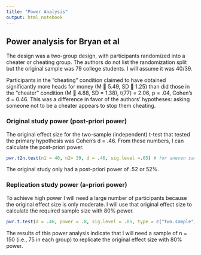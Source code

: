 ```yaml
---
title: "Power Analysis"
output: html_notebook
---
```


## Power analysis for Bryan et al

The design was a two-group design, with participants randomized into a cheater or cheating group. The authors do not list the randomization split but the original sample was 79 college students. I will assume it was 40/39.

Participants in the “cheating” condition claimed to have obtained significantly more heads for money (M  5.49, SD  1.25) than did those in the “cheater” condition (M  4.88, SD = 1.38), t(77) = 2.06, p = .04, Cohen's d = 0.46. This was a difference in favor of the authors' hypotheses: asking someone not to be a cheater appears to stop them cheating. 

### Original study power (post-priori power)

The original effect size for the two-sample (independent) t-test that tested the primary hypothesis was Cohen’s d = .46. From these numbers, I can calculate the post-priori power.

```r
pwr.t2n.test(n1 = 40, n2= 39, d = .46, sig.level =.05) # for uneven samples like this use pwr.t2n.test where n1 and n2 are the sample sizes (all other commands the same)
```

The original study only had a post-priori power of .52 or 52%. 

### Replication study power (a-priori power)

To achieve high power I will need a large number of participants because the original effect size is only moderate. I will use that original effect size to calculate the required sample size with 80% power.

```r
pwr.t.test(d = .46, power = .8, sig.level = .05, type = c("two.sample"))
```

The results of this power analysis indicate that I will need a sample of n = 150 (i.e., 75 in each group) to replicate the original effect size with 80% power.